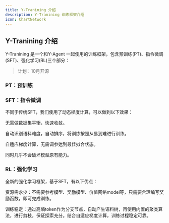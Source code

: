 ```yaml
---
title: Y-Tranining 介绍
description: Y-Tranining 训练框架介绍
icon: ChartNetwork
---
```


## Y-Tranining 介绍

Y-Tranining 是一个和Y-Agent 一起使用的训练框架，包含预训练(PT)、指令微调(SFT)、强化学习(RL)三个部分：

> 计划：10月开源

### PT：预训练

### SFT：指令微调
不同于传统SFT，我们使用了动态梯度计算，可以做到以下效果：

无需做数据集平衡，快速收敛。

自动识别语料难度，自动排序，将训练按照从易到难进行训练。

自适应梯度计算，无需调参达到最佳拟合状态。

同时几乎不会破坏模型原有能力。

### RL：强化学习
全新的强化学习框架，基于SFT，有以下优点：

资源需求少：不需要参考模型、奖励模型、价值网络model等，只需要合理编写奖励函数，即可完成训练。

训练稳定：通过高熵token作为分支节点，自动产生语料树，再使用内置的聚类算法，进行剪枝，保证探索充分。结合自适应梯度计算，训练过程稳定可靠。
